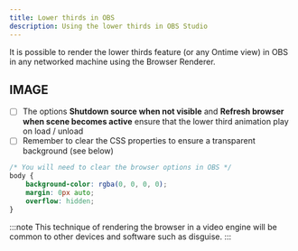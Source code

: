 ```yaml
---
title: Lower thirds in OBS
description: Using the lower thirds in OBS Studio
---
```


It is possible to render the lower thirds feature (or any Ontime view) in OBS in any networked machine using the Browser Renderer.

## IMAGE

* [ ] The options **Shutdown source when not visible** and **Refresh browser when scene becomes active** ensure that the lower third animation play on load / unload
* [ ] Remember to clear the CSS properties to ensure a transparent background (see below)

```css
/* You will need to clear the browser options in OBS */
body { 
    background-color: rgba(0, 0, 0, 0); 
    margin: 0px auto; 
    overflow: hidden; 
}
```

:::note
This technique of rendering the browser in a video engine will be common to other devices and software such as disguise.
:::
